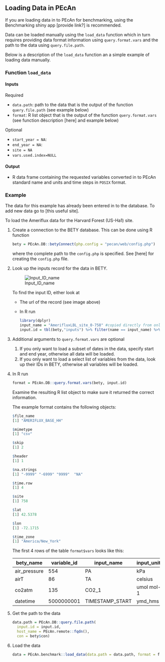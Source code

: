 ## Loading Data in PEcAn

If you are loading data in to PEcAn for benchmarking, using the Benchmarking shiny app [provide link?] is recommended. 

Data can be loaded manually using the `load_data` function which in turn requires providing data format information using  `query.format.vars` and the path to the data using `query.file.path`.

Below is a description of the `load_data` function an a simple example of loading data manually. 

### Function `load_data`

#### Inputs

Required

- `data.path`: path to the data that is the output of the function  `query.file.path` (see example below)
- `format`: R list object that is the output of the function  `query.format.vars` (see function description [here] and example below)

Optional

- `start_year = NA`: 
- `end_year = NA`:
- `site = NA`
- `vars.used.index=NULL`

#### Output 

- R data frame containing the requested variables converted in to PEcAn standard name and units and time steps in `POSIX` format. 

### Example

The data for this example has already been entered in to the database. To add new data go to [this useful site].

To load the Ameriflux data for the Harvard Forest (US-Ha1) site. 

1. Create a connection to the BETY database. This can be done using R function 

   ``` R
   bety = PEcAn.DB::betyConnect(php.config = "pecan/web/config.php")
   ```

   where the complete path to the `config.php` is specified. See [here] for creating the `config.php` file. 

2. Look up the inputs record for the data in BETY. 

   ![Input_ID_name](images/Input_ID_name.png)

   To find the input ID, either look at

   - The url of the record (see image above)

   - In R run 

     ````R
     library(dplyr)
     input_name = "AmerifluxLBL_site_0-758" #copied directly from online
     input.id = tbl(bety,"inputs") %>% filter(name == input_name) %>% pull(id)
     ````

3. Additional arguments to `query.format.vars` are optional

   1. If you only want to load a subset of dates in the data, specify start and end year, otherwise all data will be loaded. 
   2. If you only want to load a select list of variables from the data, look up their IDs in BETY, otherwise all variables will be loaded. 

4. In R run 

   ```R
   format = PEcAn.DB::query.format.vars(bety, input.id)
   ```

   Examine the resulting R list object to make sure it returned the correct information. 

   The example format contains the following objects:

   ```R
   $file_name
   [1] "AMERIFLUX_BASE_HH"

   $mimetype
   [1] "csv"

   $skip
   [1] 2

   $header
   [1] 1

   $na.strings
   [1] "-9999" "-6999" "9999"  "NA"   

   $time.row
   [1] 4

   $site
   [1] 758

   $lat
   [1] 42.5378

   $lon
   [1] -72.1715

   $time_zone
   [1] "America/New_York"
   ```

   The first 4 rows of the table `format$vars` looks like this:

   | bety_name    | variable_id | input_name      | input_units | storage_type | column_number | bety_units | mstmip_name | mstmip_units   | pecan_name | pecan_units    |
   | ------------ | ----------- | --------------- | ----------- | ------------ | ------------- | ---------- | ----------- | -------------- | ---------- | -------------- |
   | air_pressure | 554         | PA              | kPa         |              | 19            | Pa         | Psurf       | Pa             | Psurf      | Pa             |
   | airT         | 86          | TA              | celsius     |              | 4             | degrees C  | Tair        | K              | Tair       | K              |
   | co2atm       | 135         | CO2_1           | umol mol-1  |              | 20            | umol mol-1 | CO2air      | micromol mol-1 | CO2air     | micromol mol-1 |
   | datetime     | 5000000001  | TIMESTAMP_START | ymd_hms     | %Y%m%d%H%M   | 1             | ymd_hms    | NA          | NA             | datetime   | ymd_hms        |

5. Get the path to the data 

   ```R
   data.path = PEcAn.DB::query.file.path(
     input.id = input.id, 
     host_name = PEcAn.remote::fqdn(), 
     con = bety$con)
   ```

6. Load the data

   ```R
   data = PEcAn.benchmark::load_data(data.path = data.path, format = format)
   ```

   ​
